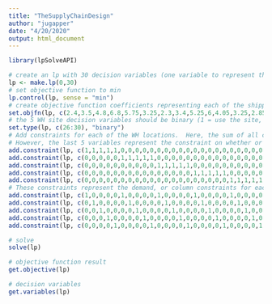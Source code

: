 ```yaml
---
title: "TheSupplyChainDesign"
author: "jugapper"
date: "4/20/2020"
output: html_document
---
```




```r

library(lpSolveAPI)

# create an lp with 30 decision variables (one variable to represent the quantify for each WH location-region pair plus 5 binary decision variables for each location)
lp <- make.lp(0,30)
# set objective function to min
lp.control(lp, sense = "min")
# create objective function coefficients representing each of the shipping costs per WH location-region plus the 5 WH fixed costs)
set.objfn(lp, c(2.4,3.5,4.8,6.8,5.75,3.25,2.3,3.4,5.25,6,4.05,3.25,2.85,4.3,4.75,5.25,6.05,4.3,3.25,2.75,6.95,5.85,4.8,2.1,3.5,40000,30000,25000,40000,30000))
# the 5 WH site decision variables should be binary (1 = use the site, 0 = do not use the site)
set.type(lp, c(26:30), "binary")
# Add constraints for each of the WH locations.  Here, the sum of all capacity being shipped to different regions must be less than the capacity of the WH (represented by the first 25 variables)
# However, the last 5 variables represent the constraint on whether or not the WH is being used.  Using a negative coefficient that is equivalent to capacity and setting the objective <= 0 (eg subtracting 20000 from both sides) accomplishes this.
add.constraint(lp, c(1,1,1,1,1,0,0,0,0,0,0,0,0,0,0,0,0,0,0,0,0,0,0,0,0,-20000,0,0,0,0), "<=", 0)
add.constraint(lp, c(0,0,0,0,0,1,1,1,1,1,0,0,0,0,0,0,0,0,0,0,0,0,0,0,0,0,-20000,0,0,0), "<=", 0)
add.constraint(lp, c(0,0,0,0,0,0,0,0,0,0,1,1,1,1,1,0,0,0,0,0,0,0,0,0,0,0,0,-15000,0,0), "<=", 0)
add.constraint(lp, c(0,0,0,0,0,0,0,0,0,0,0,0,0,0,0,1,1,1,1,1,0,0,0,0,0,0,0,0,-25000,0), "<=", 0)
add.constraint(lp, c(0,0,0,0,0,0,0,0,0,0,0,0,0,0,0,0,0,0,0,0,1,1,1,1,1,0,0,0,0,-15000), "<=", 0)
# These constraints represent the demand, or column constraints for each region.
add.constraint(lp, c(1,0,0,0,0,1,0,0,0,0,1,0,0,0,0,1,0,0,0,0,1,0,0,0,0,0,0,0,0,0), "=", 8000)
add.constraint(lp, c(0,1,0,0,0,0,1,0,0,0,0,1,0,0,0,0,1,0,0,0,0,1,0,0,0,0,0,0,0,0), "=", 12000)
add.constraint(lp, c(0,0,1,0,0,0,0,1,0,0,0,0,1,0,0,0,0,1,0,0,0,0,1,0,0,0,0,0,0,0), "=", 9000)
add.constraint(lp, c(0,0,0,1,0,0,0,0,1,0,0,0,0,1,0,0,0,0,1,0,0,0,0,1,0,0,0,0,0,0), "=", 14000)
add.constraint(lp, c(0,0,0,0,1,0,0,0,0,1,0,0,0,0,1,0,0,0,0,1,0,0,0,0,1,0,0,0,0,0), "=", 17000)

# solve
solve(lp)

# objective function result
get.objective(lp)

# decision variables
get.variables(lp)

```


